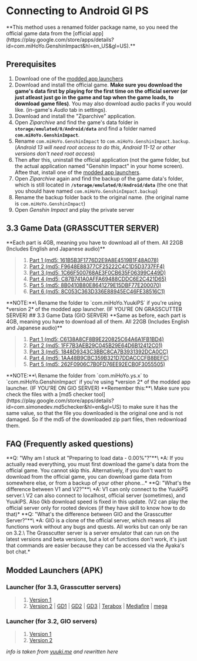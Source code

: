 
# Connecting to Android GI PS
<Callout type="info">
  **This method uses a renamed folder package name, so you need the official game data from the [official app](https://play.google.com/store/apps/details?id=com.miHoYo.GenshinImpact&hl=en_US&gl=US).**
</Callout>

## Prerequisites
1. Download one of the [modded app launchers](https://docs.ps.rrryfoo.cf/GenshinImpact/wyuukips_android#modded-launchers-apk)
2. Download and install the official game. **Make sure you download the game's data first by playing for the first time on the official server (or just atleast just go in the game and tap when the game loads, to download game files)**. You may also download audio packs if you would like. (in-game's *Audio* tab in settings).
3. Download and install the "Ziparchive" application.
4. Open *Ziparchive* and find the game's data folder in **`storage/emulated/0/Android/data`** and find a folder named **`com.miHoYo.GenshinImpact`**.
5. Rename `com.miHoYo.GenshinImpact` to `com.miHoYo.GenshinImpact.backup`. (*Android 13 will need root access to do this, Android 11-12 or other versions don't need root access*)
6. Then after this, uninstall the official application (not the game folder, but the actual application named "Genshin Impact" in your home screen). Aftee that, install one of the [modded app launchers](https://ps-docs.theonesaya.repl.co/GenshinImpact/wyuukips_android#modded-launchers-apk).
7. Open *Ziparchive* again and find the backup of the game data's folder, which is still located in **`/storage/emulated/0/Android/data`** (the one that you should have named `com.miHoYo.GenshinImpact.backup`)
8. Rename the backup folder back to the original name. (the original name is `com.miHoYo.GenshinImpact`)
9. Open *Genshin Impact* and play the private server

## 3.3 Game Data (GRASSCUTTER SERVER)
<Callout type="info">
  **Each part is 4GB, meaning you have to download all of them. All 22GB (Includes English and Japanese audio)**
</Callout>

> 1. [Part 1 (md5: 161B5B3F1776D2E9A8E4519B1F48A078)](https://anonfiles.com/W3y8j1Nay6/com.miHoYo.GenshinImpact_z01)
> 2. [Part 2 (md5: F9648E88377CF25222C4C1D5D3737FF4)](https://anonfiles.com/Z8K3jaN9y9/com.miHoYo.GenshinImpact_z02)
> 3. [Part 3 (md5: 1C66F500768AE3F0CB635F06399C449D)](https://anonfiles.com/cbQ9keN4y4/com.miHoYo.GenshinImpact_z03)
> 4. [Part 4 (md5: C87B741A0AFFA69488CDDC6E2C421D65)](https://anonfiles.com/z3c7l4Ney9/com.miHoYo.GenshinImpact_z04)
> 5. [Part 5 (md5: 8B0410B80E8641279E15DBF77E200070)](https://anonfiles.com/vat4lcN8y7/com.miHoYo.GenshinImpact_z05)
> 6. [Part 6 (md5: 8C053C363D336E88945EC46FE38516C1)](https://anonfiles.com/0aJ8m7Ney1/com.miHoYo.GenshinImpact_zip)
<Callout type="info">
  **NOTE:**\
  Rename the folder to `com.miHoYo.YuukiPS` if you're using *version 2* of the modded app launcher. (IF YOU'RE ON GRASSCUTTER SERVER)
</Callout>
## 3.3 Game Data (GIO SERVER)
<Callout type="info">
  **Same as before, each part is 4GB, meaning you have to download all of them. All 22GB (Includes English and Japanese audio)**
</Callout>

> 1. [Part 1 (md5: C6138A8CF8B9E220825C64A6A1FB1BD4)](https://anonfiles.com/j0adp3Nfyb/com.miHoYo.ys.x_z01)
> 2. [Part 2 (md5: 1FF7B3AEB29C045B29E64D6B12412C01)](https://anonfiles.com/kb00p4N3y0/com.miHoYo.ys.x_z02)
> 3. [Part 3 (md5: 1848D9343C3BBC8CA7B3931392DCA0CC)](https://anonfiles.com/EbM4peN6y6/com.miHoYo.ys.x_z03)
> 4. [Part 4 (md5: 1AA48B9CBC359B321D7DDACCCFB8BEFC)](https://anonfiles.com/Hcnaq4N2yb/com.miHoYo.ys.x_z04)
> 5. [Part 5 (md5: 262F0906C7B0FD76EE92ECB0F3055505)](https://anonfiles.com/vft8q2N6yf/com.miHoYo.ys.x_zip)

<Callout type="info">
  **NOTE:**\
  Rename the folder from `com.miHoYo.ys.x` to `com.miHoYo.GenshinImpact` if you're using *version 2* of the modded app launcher. (IF YOU'RE ON GIO SERVER)
</Callout>


<Callout type="info">
  **Remember this:**\
  Make sure you check the files with a [md5 checker tool](https://play.google.com/store/apps/details?id=com.simonedev.md5checker&hl=en&gl=US) to make sure it has the same value, so that the file you downloaded is the original one and is not damaged. So if the md5 of the downloaded zip part files, then redownload them.
</Callout>

## FAQ (Frequently asked questions)
<Callout type="info" emoji="💬">
  **Q: "Why am I stuck at "Preparing to load data - 0.00%"?"**\
  *A: If you actually read everything, you must first download the game's data from the official game. You cannot skip this. Alternatively, if you don't want to download from the official game, you can download game data from somewhere else, or from a backup of your other phone...*
</Callout>
<Callout type="info" emoji="💬">
  **Q: "What's the difference between V1 and V2?"**\
  *A: V1 can only connect to the YuukiPS server.\
  V2 can also connect to localhost, official server (sometimes), and YuukiPS. Also 0kb download speed is fixed in this update. (V2 can play the official server only for rooted devices (if they have skill to know how to do that)*
</Callout>
<Callout type="info" emoji="💬">
  **Q: "What's the difference between GIO and the Grasscutter Server?"**\
  *A: GIO is a clone of the official server, which means all functions work without any bugs and quests. All works but can only be ran on 3.2.\
  The Grasscutter server is a server emulator that can run on the latest versions and beta versions, but a lot of functions don't work, it's just that commands are easier because they can be accessed via the Ayaka's bot chat.*
</Callout>

## Modded Launchers (APK)
### Launcher (for 3.3, Grasscutter servers)
> 1. [Version 1](https://file2.yuuki.me/p/Public/Local_EU/Project/GenshinImpact/Data/Android/3.3.0/Global/YuukiPS.apk)
> 2. [Version 2](https://file2.yuuki.me/p/Public/Local_EU/Project/GenshinImpact/Data/Android/3.3.0/Global/YuukiPS_V2.apk) | [GD1](https://file.yuuki.me/0:/Project/GenshinImpact/Data/Android/3.3.0/Global/YuukiPS_V2.apk) | [GD2](https://file2.yuuki.me/GD1/Project/GenshinImpact/Data/Android/3.3.0/Global/YuukiPS_V2.apk) | [GD3](https://file2.yuuki.me/GD2/Project/GenshinImpact/Data/Android/3.3.0/Global/YuukiPS_V2.apk) | [Terabox](https://terabox.com/s/1cE9SJVfrMB3qsqKFHoBSgQ) | [Mediafire](https://www.mediafire.com/file/98ipo58puxdngxv/YuukiPS_V2.apk/file) | [mega](https://mega.nz/file/U4tVAIZK#fnoWQoy96PpJeS_FKnUPQdOnKTpE8JY2LIq7M8fsGng)

### Launcher (for 3.2, GIO servers)
> 1. [Version 1](https://file2.yuuki.me/p/Public/Local_EU/Project/GenshinImpact/Data/Android/3.2.0/Global/YuukiPS.apk)
> 2. [Version 2](https://file2.yuuki.me/p/Public/Local_EU/Project/GenshinImpact/Data/Android/3.2.0/Global/YuukiPS_V2.apk)


*info is taken from [yuuki.me](https://www.yuuki.me/2022/12/genshin-impact-private-server-android.html) and rewritten here*